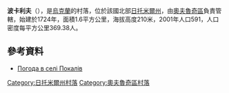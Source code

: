 {{coord|51|21|35|N|28|35|29|E|scale:30000|display=title}}

'''波卡利夫'''（{{lang-uk|Покалів}}），是[[烏克蘭|烏克蘭]]的村落，位於該國北部[[日托米爾州|日托米爾州]]，由[[奧夫魯奇區|奧夫魯奇區]]負責管轄，始建於1724年，面積1.6平方公里，海拔高度210米，2001年人口591，人口密度每平方公里369.38人。

==參考資料== 
* [http://weather.in.ua/ua/zhitomirskaja/21041 Погода в селі Покалів] {{Wayback|url=http://weather.in.ua/ua/zhitomirskaja/21041 |date=20160305110414 }}

{{DEFAULTSORT:Покалів}}
[[Category:日托米爾州村落|Category:日托米爾州村落]]
[[Category:奧夫魯奇區村落|Category:奧夫魯奇區村落]]


{{Zhytomyr-geo-stub}}